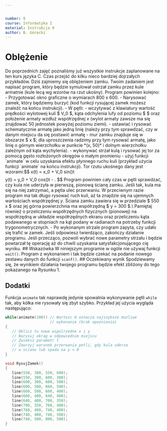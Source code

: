 ```yaml
---


number: 9
course: Informatyka I
material: Instrukcja 9
author: B. Górecki
---
```



# Oblężenie
Do poprzednich zajęć poznaliśmy już wszystkie instrukcje zaplanowane na ten kurs języka C. Czas przejść do kilku nieco bardziej dojrzałych przykładów. Dziś zajmiemy się oblężeniem zamku. Twoim zadaniem jest napisać program, który będzie symulował ostrzał zamku przez kule armatnie (kule lecą wg wzorów na rzut ukośny). Program powinien kolejno:
- Przygotować okno graficzne o wymiarach 800 x 600.
- Narysować zamek, który będziemy burzyć (kod funkcji rysującej zamek możesz znaleźć na końcu instrukcji).
- W pętli:
- wczytywać z klawiatury wartość prędkości wylotowej kuli $ V_0 $, kąta odchylenia lufy od poziomu $ \alpha $ oraz położenie armaty wzdłuż współrzędnej *x* (wylot armaty zawsze ma się znajdować 50 jednostek powyżej poziomu ziemi).
- ustawiać i rysować schematycznie armatę jako jedną linię (należy przy tym sprawdzać, czy w danym miejscu da się postawić armatę - mur zamku znajduje się w obszarze $ x \geq 550 $; dla uproszczenia radzimy przy tym rysować armatę, jako linię o górnym wierzchołku w punkcie *(x, 50)* i dolnym wierzchołku zależnym od kąta wychylenia).
- wykonywać strzał kulą i rysować jej tor za pomocą gęsto rozłożonych okręgów o małym promieniu - użyj funkcji `animate` w celu uzyskania efektu płynnego ruchu kuli (przykład użycia funkcji `animate` na końcu instrukcji). Tor rzutu ukośnego dany jest wzorami:
$$
x(t) = x_0 + V_0 sin(\alpha)t
$$
$$
y(t) = y_0 + V_0 cos(\alpha)t - \frac{gt^2}{2}.
$$
Program powinien cały czas w pętli sprawdzać, czy kula nie uderzyła w pierwszą, pionową ścianę zamku. Jeśli tak, kula ma się na niej zatrzymać, a pętla ulec przerwaniu. W przeciwnym razie program ma tak długo rysować ruch kuli, aż ta znajdzie się na ujemnych wartościach współrzędnej *y*. Ściana zamku zawiera się w przedziale $ 550 \leq x \leq 600 $ oraz jej górna powierzchnia ma współrzędną $ y = 300 $.\\
Pamiętaj również o przeliczeniu współrzędnych fizycznych (pionowej) na współrzędną w układzie współrzędnych ekranu oraz przeliczeniu kąta podawanego w stopniach na kąt podany w radianach na potrzeby funkcji trygonometrycznych.
- Po wykonanym strzale program zapyta, czy udało się trafić w zamek. Jeśli odpowiesz twierdząco, zakończy działanie programu. Jeśli przecząco, pozwoli wybrać nowe parametry strzału i będzie powtarzał tę operację aż do chwili uzyskania satysfakcjonującego cię wyniku.
## Wskazówka
W niniejszym programie w ogóle nie używaj funkcji `wait()`. Program z wykonaniem i tak będzie czekać na podanie nowego zestawu danych do funkcji `scanf()`.
## Oczekiwany wynik
Spodziewamy się, że wynikiem działania twojego programu będzie efekt zbliżony do tego pokazanego na Rysunku 1.
\begin{figure}
\centering
\includegraphics[width=0.45\textwidth]{zamek2.jpg}
\caption{Oczekiwany efekt działania programu}
\end{figure}
## Dodatki
Funkcja `animate` tak naprawdę jedynie spowalnia wykonywanie pętli `while` tak, aby kółka nie rysowały się zbyt szybko. Przykład jej użycia wygląda następująco:
```c++
while(animate(100)) // Wartosc 0 oznacza najszybsze mozliwe
                    // wykonanie (brak opoznienia)
{
   // Oblicz tu nowe wspolrzedne x i y
   // Narysuj okrag w odpowiednim miejscu
   // Zwieksz parametr t
   // Zawrzyj warunek przerwania petli, gdy kula uderza
   // w sciane lub spada na y < 0
}

void RysujZamek()
{
   line(550, 300, 550, 600);
   line(550, 300, 600, 300);
   line(600, 300, 600, 500);
   line(600, 500, 660, 500);
   line(660, 500, 660, 400);
   line(660, 400, 640, 400);
   line(640, 400, 700, 350);
   line(700, 350, 760, 400);
   line(760, 400, 740, 400);
   line(740, 400, 740, 500);
   line(740, 500, 800, 500);
}
```

